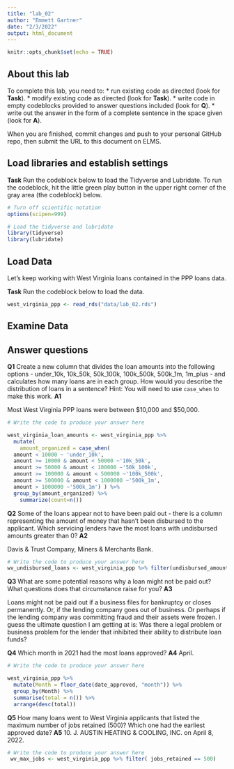 ```yaml
---
title: "lab_02"
author: "Emmett Gartner"
date: "2/3/2022"
output: html_document
---
```


```r
knitr::opts_chunk$set(echo = TRUE)
```

## About this lab

To complete this lab, you need to:
* run existing code as directed (look for **Task**).
* modify existing code as directed (look for **Task**).
* write code in empty codeblocks provided to answer questions included (look for **Q**).
* write out the answer in the form of a complete sentence in the space given (look for **A**).

When you are finished, commit changes and push to your personal GitHub repo, then submit the URL to this document on ELMS.

## Load libraries and establish settings

**Task** Run the codeblock below to load the Tidyverse and Lubridate. To run the codeblock, hit the little green play button in the upper right corner of the gray area (the codeblock) below.

```r
# Turn off scientific notation
options(scipen=999)

# Load the tidyverse and lubridate
library(tidyverse)
library(lubridate)
```

## Load Data

Let's keep working with West Virginia loans contained in the PPP loans data.  

**Task** Run the codeblock below to load the data.

```r
west_virginia_ppp <- read_rds("data/lab_02.rds")
```

## Examine Data

## Answer questions

**Q1** Create a new column that divides the loan amounts into the following options - under_10k, 10k_50k, 50k_100k, 100k_500k, 500k_1m, 1m_plus - and calculates how many loans are in each group. How would you describe the distribution of loans in a sentence?
Hint: You will need to use `case_when` to make this work.
**A1** 

Most West Virginia PPP loans were between \$10,000 and \$50,000.

```r
# Write the code to produce your answer here

west_virginia_loan_amounts <- west_virginia_ppp %>% 
  mutate(
    amount_organized = case_when(
  amount < 10000 ~ 'under_10k',
  amount >= 10000 & amount < 50000 ~'10k_50k',
  amount >= 50000 & amount < 100000 ~'50k_100k',
  amount >= 100000 & amount < 500000 ~'100k_500k',
  amount >= 500000 & amount < 1000000 ~'500k_1m',
  amount > 1000000 ~'500k_1m') ) %>%
  group_by(amount_organized) %>% 
    summarize(count=n())
```

**Q2** Some of the loans appear not to have been paid out - there is a column representing the amount of money that hasn't been disbursed to the applicant. Which servicing lenders have the most loans with undisbursed amounts greater than 0?
**A2**

Davis & Trust Company, Miners & Merchants Bank.

```r
# Write the code to produce your answer here
wv_undisbursed_loans <- west_virginia_ppp %>% filter(undisbursed_amount > 0)


```

**Q3** What are some potential reasons why a loan might not be paid out? What questions does that circumstance raise for you?
**A3** 

Loans might not be paid out if a business files for bankruptcy or closes permanently. Or, if the lending company goes out of business. Or perhaps if the lending company was committing fraud and their assets were frozen. I guess the ultimate question I am getting at is: Was there a legal problem or business problem for the lender that inhibited their ability to distribute loan funds?


**Q4** Which month in 2021 had the most loans approved?
**A4** April.

```r
# Write the code to produce your answer here

west_virginia_ppp %>%
  mutate(Month = floor_date(date_approved, "month")) %>%
  group_by(Month) %>%
  summarise(total = n()) %>%
  arrange(desc(total))

```

**Q5** How many loans went to West Virginia applicants that listed the maximum number of jobs retained (500)? Which one had the earliest approved date?
**A5**
10. J. AUSTIN HEATING & COOLING, INC. on April 8, 2022.

```r
# Write the code to produce your answer here
 wv_max_jobs <- west_virginia_ppp %>% filter( jobs_retained == 500)
    
```
